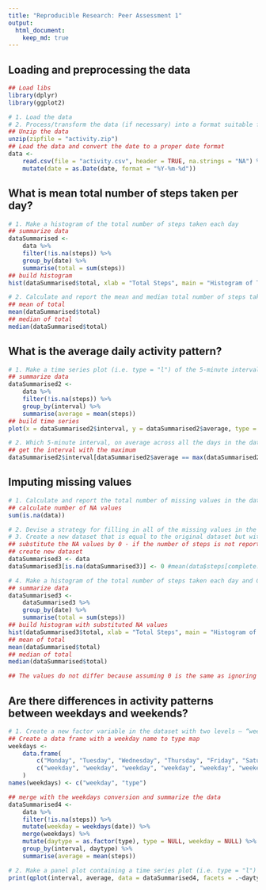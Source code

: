 ```yaml
---
title: "Reproducible Research: Peer Assessment 1"
output: 
  html_document:
    keep_md: true
---
```



## Loading and preprocessing the data
```r

## Load libs
library(dplyr)
library(ggplot2)

# 1. Load the data
# 2. Process/transform the data (if necessary) into a format suitable for your analysis
## Unzip the data
unzip(zipfile = "activity.zip")
## Load the data and convert the date to a proper date format
data <- 
    read.csv(file = "activity.csv", header = TRUE, na.strings = "NA") %>%
    mutate(date = as.Date(date, format = "%Y-%m-%d"))
```


## What is mean total number of steps taken per day?
```r

# 1. Make a histogram of the total number of steps taken each day
## summarize data
dataSummarised <-    
    data %>%
    filter(!is.na(steps)) %>%
    group_by(date) %>%
    summarise(total = sum(steps))
## build histogram
hist(dataSummarised$total, xlab = "Total Steps", main = "Histogram of Total Steps/day")

# 2. Calculate and report the mean and median total number of steps taken per day
## mean of total
mean(dataSummarised$total)
## median of total
median(dataSummarised$total)

```

## What is the average daily activity pattern?
```r

# 1. Make a time series plot (i.e. type = "l") of the 5-minute interval (x-axis) and the average number of steps taken, averaged across all days (y-axis)
## summarize data
dataSummarised2 <-
    data %>%
    filter(!is.na(steps)) %>%
    group_by(interval) %>%
    summarise(average = mean(steps))
## build time series
plot(x = dataSummarised2$interval, y = dataSummarised2$average, type = "l", xlab = "interval", ylab = "average")

# 2. Which 5-minute interval, on average across all the days in the dataset, contains the maximum number of steps?
## get the interval with the maximum
dataSummarised2$interval[dataSummarised2$average == max(dataSummarised2$average)]

```

## Imputing missing values
```r

# 1. Calculate and report the total number of missing values in the dataset (i.e. the total number of rows with NAs)
## calculate number of NA values
sum(is.na(data))

# 2. Devise a strategy for filling in all of the missing values in the dataset. The strategy does not need to be sophisticated. For example, you could use the mean/median for that day, or the mean for that 5-minute interval, etc.
# 3. Create a new dataset that is equal to the original dataset but with the missing data filled in.
## substitute the NA values by 0 - if the number of steps is not reported the most logical assumption would be that no steps were taken
## create new dataset
dataSummarised3 <- data
dataSummarised3[is.na(dataSummarised3)] <- 0 #mean(data$steps[complete.cases(data$steps)])

# 4. Make a histogram of the total number of steps taken each day and Calculate and report the mean and median total number of steps taken per day. Do these values differ from the estimates from the first part of the assignment? What is the impact of imputing missing data on the estimates of the total daily number of steps?
## summarize data
dataSummarised3 <-    
    dataSummarised3 %>%
    group_by(date) %>%
    summarise(total = sum(steps))
## build histogram with substituted NA values
hist(dataSummarised3$total, xlab = "Total Steps", main = "Histogram of Total Steps/day")
## mean of total
mean(dataSummarised$total)
## median of total
median(dataSummarised$total)

## The values do not differ because assuming 0 is the same as ignoring NA values for the purposes of frequency, mean and median.

```

## Are there differences in activity patterns between weekdays and weekends?
```r
# 1. Create a new factor variable in the dataset with two levels – “weekday” and “weekend” indicating whether a given date is a weekday or weekend day.
## Create a data frame with a weekday name to type map
weekdays <- 
    data.frame(
        c("Monday", "Tuesday", "Wednesday", "Thursday", "Friday", "Saturday", "Sunday"),
        c("weekday", "weekday", "weekday", "weekday", "weekday", "weekend", "weekend")    
    )
names(weekdays) <- c("weekday", "type")

## merge with the weekdays conversion and summarize the data
dataSummarised4 <-
    data %>%
    filter(!is.na(steps)) %>%
    mutate(weekday = weekdays(date)) %>%
    merge(weekdays) %>%
    mutate(daytype = as.factor(type), type = NULL, weekday = NULL) %>%
    group_by(interval, daytype) %>%
    summarise(average = mean(steps))

# 2. Make a panel plot containing a time series plot (i.e. type = "l") of the 5-minute interval (x-axis) and the average number of steps taken, averaged across all weekday days or weekend days (y-axis). See the README file in the GitHub repository to see an example of what this plot should look like using simulated data.
print(qplot(interval, average, data = dataSummarised4, facets = .~daytype, geom = "line"))

```